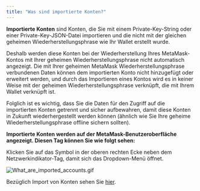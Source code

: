 ```yaml
---
title: "Was sind importierte Konten?"
---
```


**Importierte Konten** sind Konten, die Sie mit einem Private-Key-String oder einer Private-Key-JSON-Datei importieren und die nicht mit der gleichen geheimen Wiederherstellungsphrase wie Ihr Wallet erstellt wurde.

Deshalb werden diese Konten bei der Wiederherstellung Ihres MetaMask-Kontos mit Ihrer geheimen Wiederherstellungsphrase nicht automatisch angezeigt. Die mit Ihrer geheimen MetaMask Wiederherstellungsphrase verbundenen Daten können dem importierten Konto nicht hinzugefügt oder erweitert werden, und durch das Importieren eines Kontos wird es in keiner Weise mit der geheimen Wiederherstellungsphrase verknüpft, die mit Ihrem Wallet verknüpft ist.

Folglich ist es wichtig, dass Sie die Daten für den Zugriff auf die importierten Konten getrennt und sicher aufbewahren, damit diese Konten in Zukunft wiederhergestellt werden können (ähnlich wie Sie Ihre geheime Wiederherstellungsphrase offline sichern sollten).

**Importierte Konten werden auf der MetaMask-Benutzeroberfläche angezeigt. Diesen Tag können Sie wie folgt sehen:**

Klicken Sie auf das Symbol in der oberen rechten Ecke neben dem Netzwerkindikator-Tag, damit sich das Dropdown-Menü öffnet.

<div class="center-container">
  <div class="img-medium">
    <img
      src={
        require("../../../../../../img/i18n/legacy/What_are_imported_accounts.gif")
          .default
      }
      alt="What_are_imported_accounts.gif"
    />
  </div>
</div>

Bezüglich Import von Konten sehen Sie [hier](/managing-my-wallet/accounts-and-addresses/how-to-import-an-account).
